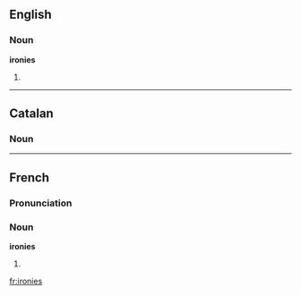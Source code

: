 ==English==

===Noun===
'''ironies'''

# {{plural of|irony}}

----

==Catalan==

===Noun===
{{ca-noun-fp|s=ironia}}

----

==French==

===Pronunciation===
{{IPA|/i.ʁɔ.ni/|lang=fr}}

===Noun===
'''ironies''' {{f}}

# {{plural of|ironie|lang=French}}

[[fr:ironies]]